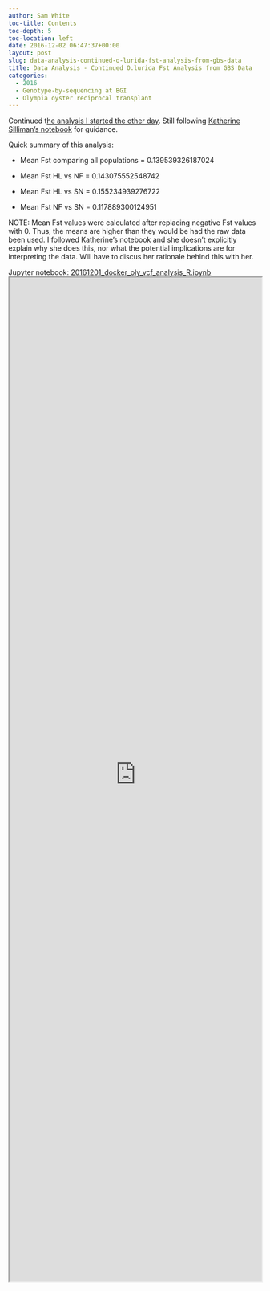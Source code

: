 ```yaml
---
author: Sam White
toc-title: Contents
toc-depth: 5
toc-location: left
date: 2016-12-02 06:47:37+00:00
layout: post
slug: data-analysis-continued-o-lurida-fst-analysis-from-gbs-data
title: Data Analysis - Continued O.lurida Fst Analysis from GBS Data
categories:
  - 2016
  - Genotype-by-sequencing at BGI
  - Olympia oyster reciprocal transplant
---
```


Continued t[he analysis I started the other day](https://robertslab.github.io/sams-notebook/posts/2016/2016-11-18-data-analysis-initial-o-lurida-fst-determination-from-gbs-data/). Still following [Katherine Silliman's notebook](https://github.com/ksil91/2016_Notebook/blob/master/2bRAD%20Subset%20Population%20Structure%20Analysis.ipynb) for guidance.

Quick summary of this analysis:




    
  * Mean Fst comparing all populations = 0.139539326187024

    
  * Mean Fst HL vs NF = 0.143075552548742

    
  * Mean Fst HL vs SN = 0.155234939276722

    
  * Mean Fst NF vs SN = 0.117889300124951



NOTE: Mean Fst values were calculated after replacing negative Fst values with 0. Thus, the means are higher than they would be had the raw data been used. I followed Katherine's notebook and she doesn't explicitly explain why she does this, nor what the potential implications are for interpreting the data. Will have to discus her rationale behind this with her.

Jupyter notebook: [20161201_docker_oly_vcf_analysis_R.ipynb](https://github.com/sr320/LabDocs/blob/master/jupyter_nbs/sam/20161201_docker_oly_vcf_analysis_R.ipynb)
<iframe src="https://render.githubusercontent.com/view/ipynb?commit=662b23afba3893bc401598945369542b71051859&enc_url=68747470733a2f2f7261772e67697468756275736572636f6e74656e742e636f6d2f73723332302f4c6162446f63732f363632623233616662613338393362633430313539383934353336393534326237313035313835392f6a7570797465725f6e62732f73616d2f32303136313230315f646f636b65725f6f6c795f7663665f616e616c797369735f522e6970796e62&nwo=sr320%2FLabDocs&path=jupyter_nbs%2Fsam%2F20161201_docker_oly_vcf_analysis_R.ipynb&repository_id=13746500#1267c9cf-b545-4b76-a1e3-fd6cdad77557" width="100%" height="2000" scrolling="yes"></iframe>

